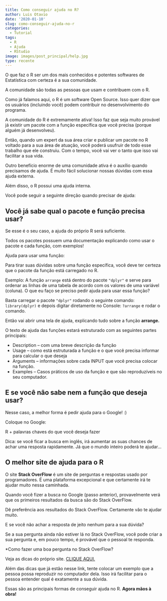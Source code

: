 ```yaml
---
title: Como conseguir ajuda no R?
author: Luis Otavio
date: '2020-01-10'
slug: como-conseguir-ajuda-no-r
categories:
  - Tutorial
tags:
  - R
  - Ajuda
  - RStudio
image: images/post_principal/help.jpg
type: recente
---
```


O que faz o R ser um dos mais conhecidos e potentes softwares de Estatística com certeza é a sua comunidade.

A comunidade são todas as pessoas que usam e contribuem com o R.

Como já falamos aqui, o R é um software Open Source. Isso quer dizer que os usuários (incluindo você) podem contribuir no desenvolvimento do programa.

A comunidade do R é extremamente ativa! Isso faz que seja muito provável já existir um pacote com a função específica que você precisa (porque alguém já desenvolveu).

Então, quando um expert da sua área criar e publicar um pacote no R voltado para a sua área de atuação, você poderá usufruir de todo esse trabalho que ele construiu. Com o tempo, você vai ver o tanto que isso vai facilitar a sua vida.

Outro benefício enorme de uma comunidade ativa é o auxílio quando precisamos de ajuda. É muito fácil solucionar nossas dúvidas com essa ajuda externa. 

Além disso, o R possui uma ajuda interna.

Você pode seguir a seguinte direção quando precisar de ajuda:

## Você já sabe qual o pacote e função precisa usar?

Se esse é o seu caso, a ajuda do próprio R será suficiente. 

Todos os pacotes possuem uma documentação explicando como usar o pacote e cada função, com exemplos!

Ajuda para usar uma função:

Para tirar suas dúvidas sobre uma função específica, você deve ter certeza que o pacote da função está carregado no R.

Exemplo: A função ```arrange``` está dentro do pacote ```"dplyr"``` e serve para ordenar as linhas de uma tabela de acordo com os valores de uma variável (coluna). O que eu faço se preciso pedir ajuda para usar essa função?

Basta carregar o pacote ```"dplyr"``` rodando o seguinte comando: ```library(dplyr)``` e depois digitar diretamente no Console: ```?arrange``` e rodar o comando.

Então vai abrir uma tela de ajuda, explicando tudo sobre a função **arrange.**

O texto de ajuda das funções estará estruturado com as seguintes partes principais:

* Description – com uma breve descrição da função
* Usage – como está estruturada a função e o que você precisa informar para calcular o que deseja
* Arguments – informações sobre cada INPUT que você precisa colocar na função.
* Examples – Casos práticos de uso da função e que são reproduzíveis no seu computador.

## E se você não sabe nem a função que deseja usar?

Nesse caso, a melhor forma é pedir ajuda para o Google! :)

Coloque no Google: 

R + palavras chaves do que você deseja fazer

Dica: se você ficar a busca em inglês, irá aumentar as suas chances de achar uma resposta rapidamente. Já que o mundo inteiro poderá te ajudar...

## O melhor site de ajuda para o R

O site **Stack OverFlow** é um site de perguntas e respostas usado por programadores. É uma plataforma excepcional e que certamente irá te ajudar muito nessa caminhada.

Quando você fizer a busca no Google (passo anterior), provavelmente verá que os primeiros resultados da busca são do Stack OverFlow. 

Dê preferência aos resultados do Stack OverFlow. Certamente vão te ajudar muito.

E se você não achar a resposta de jeito nenhum para a sua dúvida?

Se a sua pergunta ainda não estiver lá no Stack OverFlow, você pode criar a sua pergunta e, em pouco tempo, é provável que o pessoal te responda.

*Como fazer uma boa pergunta no Stack OverFlow?

Veja as dicas do próprio site. [CLIQUE AQUI.](https://pt.stackoverflow.com/help/how-to-ask){target="_blank"}

Além das dicas que já estão nesse link, tente colocar um exemplo que a pessoa possa reproduzir no computador dela. Isso irá facilitar para o pessoa entender qual é exatamente a sua dúvida.

Essas são as principais formas de conseguir ajuda no R. **Agora mãos à obra!**


